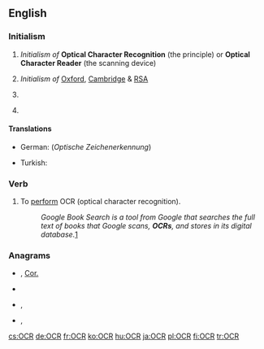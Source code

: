 ==English==

===Initialism===
{{rfc-header|Initialism}}
{{en-initialism}}

# {{label|en|computing}} ''Initialism of'' '''Optical Character Recognition''' (the principle) or '''Optical Character Reader''' (the scanning device)
# {{label|en|education|UK}} ''Initialism of'' [[Oxford]], [[Cambridge]] & [[RSA]] {{gloss|examinations (board)}}
# {{label|en|politics|US}} {{initialism of|[[office|Office]] [[for]] [[civil rights|Civil Rights]]|lang=en}}
# {{label|en|religion}} {{initialism of|[[office|Office]] [[of]] [[the]] [[chief|Chief]] [[Rabbi]]|lang=en}}

====Translations====
{{trans-top|optical character recognition}}
* German: {{t|de|OZE|f}} (''Optische Zeichenerkennung'')
{{trans-mid}}
* Turkish: {{t|tr|OKT}}
{{trans-bottom}}

===Verb===
{{en-verb|OCR}}

# To [[perform]] OCR (optical character recognition).
#: ''Google Book Search is a tool from Google that searches the full text of books that Google scans, '''OCRs''', and stores in its digital database.''[http://en.wikipedia.org/wiki/Google_Book_Search]

===Anagrams===
* {{l|en|cor}} , [[Cor.#English|Cor.]]
* {{l|en|CRO}}
* {{l|en|orc}}, {{l|en|ORC}}
* {{l|en|roc}}, {{l|en|ROC}}

[[cs:OCR]]
[[de:OCR]]
[[fr:OCR]]
[[ko:OCR]]
[[hu:OCR]]
[[ja:OCR]]
[[pl:OCR]]
[[fi:OCR]]
[[tr:OCR]]